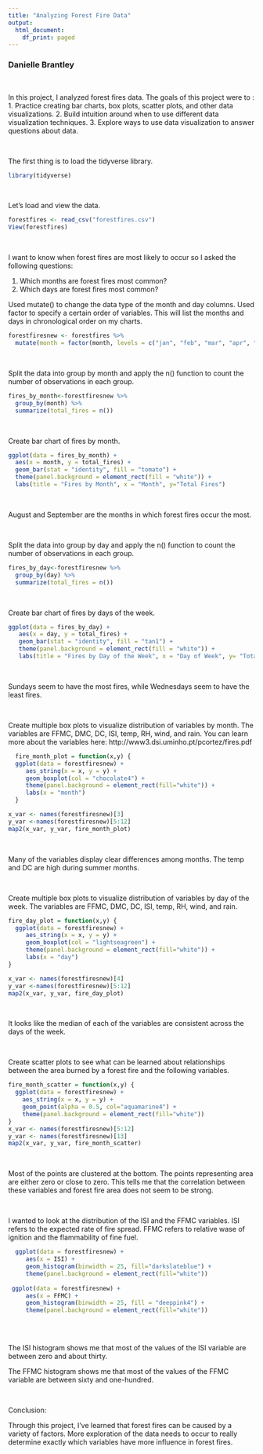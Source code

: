 ```yaml
---
title: "Analyzing Forest Fire Data"
output:
  html_document:
    df_print: paged
---
```

### Danielle Brantley

&nbsp;
&nbsp;

In this project, I analyzed forest fires data. The goals of this project were to :
  1. Practice creating bar charts, box plots, scatter plots, and other data visualizations.
  2. Build intuition around when to use different data visualization techniques.
  3. Explore ways to use data visualization to answer questions about data. 

&nbsp;

The first thing is to load the tidyverse library. 
```r
library(tidyverse)
```
&nbsp;
&nbsp;


Let's load and view the data.
```r
forestfires <- read_csv("forestfires.csv")
View(forestfires)
```
&nbsp;
&nbsp;
&nbsp;

I want to know when forest fires are most likely to occur so I asked the following questions:

  1. Which months are forest fires most common? 
  2. Which days are forest fires most common?

Used mutate() to change the data type of the month and day columns. Used factor to specify a certain order of variables. This will list the months and days in chronological order on my charts.
```r
forestfiresnew <- forestfires %>% 
  mutate(month = factor(month, levels = c("jan", "feb", "mar", "apr", "may", "jun", "jul", "aug", "sep", "oct", "nov", "dec")), day = factor(day, levels = c("sun", "mon", "tue", "wed", "thu", "fri", "sat")))
```
&nbsp;
&nbsp;
&nbsp;

Split the data into group by month and apply the n() function to count the number of observations in each group.
```r
fires_by_month<-forestfiresnew %>% 
  group_by(month) %>%
  summarize(total_fires = n())
```
&nbsp;
&nbsp;
&nbsp;


Create bar chart of fires by month.
```r
ggplot(data = fires_by_month) +
  aes(x = month, y = total_fires) +
  geom_bar(stat = "identity", fill = "tomato") +
  theme(panel.background = element_rect(fill = "white")) +
  labs(title = "Fires by Month", x = "Month", y="Total Fires")
```
&nbsp;
&nbsp;
&nbsp;

August and September are the months in which forest fires occur the most.

&nbsp;
&nbsp;
&nbsp;

Split the data into group by day and apply the n() function to count the number of observations in each group.
```r
fires_by_day<-forestfiresnew %>% 
  group_by(day) %>%
  summarize(total_fires = n())
```
&nbsp;
&nbsp;
&nbsp;


Create bar chart of fires by days of the week.
```r
ggplot(data = fires_by_day) +
   aes(x = day, y = total_fires) +
   geom_bar(stat = "identity", fill = "tan1") +
   theme(panel.background = element_rect(fill = "white")) +
   labs(title = "Fires by Day of the Week", x = "Day of Week", y= "Total Fires")
```
&nbsp;
&nbsp;
&nbsp;

Sundays seem to have the most fires, while Wednesdays seem to have the least fires.

&nbsp;
&nbsp;
&nbsp;

Create multiple box plots to visualize distribution of variables by month. The variables are FFMC, DMC, DC, ISI, temp, RH, wind, and rain. You can learn more about the variables here: http://www3.dsi.uminho.pt/pcortez/fires.pdf
```r
  fire_month_plot = function(x,y) {
  ggplot(data = forestfiresnew) +
     aes_string(x = x, y = y) +
     geom_boxplot(col = "chocolate4") +
     theme(panel.background = element_rect(fill="white")) +
     labs(x = "month")
  }

x_var <- names(forestfiresnew)[3]
y_var <-names(forestfiresnew)[5:12]
map2(x_var, y_var, fire_month_plot)
```
&nbsp;
&nbsp;
&nbsp;

Many of the variables display clear differences among months. The temp and DC are high during summer months.

&nbsp;
&nbsp;
&nbsp;

Create multiple box plots to visualize distribution of variables by day of the week. The variables are FFMC, DMC, DC, ISI, temp, RH, wind, and rain.
```r
fire_day_plot = function(x,y) {
  ggplot(data = forestfiresnew) +
     aes_string(x = x, y = y) +
     geom_boxplot(col = "lightseagreen") +
     theme(panel.background = element_rect(fill="white")) +
     labs(x = "day")
}

x_var <- names(forestfiresnew)[4]
y_var <-names(forestfiresnew)[5:12]
map2(x_var, y_var, fire_day_plot)
```
&nbsp;
&nbsp;
&nbsp;

It looks like the median of each of the variables are consistent across the days of the week.

&nbsp;
&nbsp;
&nbsp;


Create scatter plots to see what can be learned about relationships between the area burned by a forest fire and the following variables. 
```r
fire_month_scatter = function(x,y) {
  ggplot(data = forestfiresnew) +
    aes_string(x = x, y = y) +
    geom_point(alpha = 0.5, col="aquamarine4") +
    theme(panel.background = element_rect(fill="white")) 
}
x_var <- names(forestfiresnew)[5:12]
y_var <- names(forestfiresnew)[13]
map2(x_var, y_var, fire_month_scatter)
```
&nbsp;
&nbsp;
&nbsp;

Most of the points are clustered at the bottom. The points representing area are either zero or close to zero. This tells me that the correlation between these variables and forest fire area does not seem to be strong.


&nbsp;
&nbsp;
&nbsp;

I wanted to look at the distribution of the ISI and the FFMC variables. ISI refers to the expected rate of fire spread. FFMC refers to relative wase of ignition and the flammability of fine fuel.
```r

  ggplot(data = forestfiresnew) +
     aes(x = ISI) +
     geom_histogram(binwidth = 25, fill="darkslateblue") +
     theme(panel.background = element_rect(fill="white"))
  
 ggplot(data = forestfiresnew) +
     aes(x = FFMC) +
     geom_histogram(binwidth = 25, fill = "deeppink4") +
     theme(panel.background = element_rect(fill="white"))
  
```
&nbsp;
&nbsp;
&nbsp;

The ISI histogram shows me that most of the values of the ISI variable are between zero and about thirty. 

The FFMC histogram shows me that most of the values of the FFMC variable are between sixty and one-hundred.

&nbsp;
&nbsp;
&nbsp;

Conclusion:

Through this project, I've learned that forest fires can be caused by a variety of factors. More exploration of the data needs to occur to really determine exactly which variables have more influence in forest fires. 
